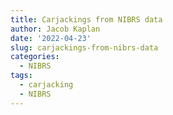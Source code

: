 ```yaml
---
title: Carjackings from NIBRS data
author: Jacob Kaplan
date: '2022-04-23'
slug: carjackings-from-nibrs-data
categories:
  - NIBRS
tags:
  - carjacking
  - NIBRS
---
```

